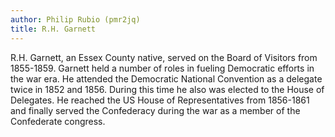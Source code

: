 ```yaml
---
author: Philip Rubio (pmr2jq)
title: R.H. Garnett
---
```

R.H. Garnett, an Essex County native, served on the Board of Visitors from 1855-1859. Garnett held a number of roles in fueling Democratic efforts in the war era. He attended the Democratic National Convention as a delegate twice in 1852 and 1856. During this time he also was elected to the House of Delegates. He reached the US House of Representatives from 1856-1861 and finally served the Confederacy during the war as a member of the Confederate congress.